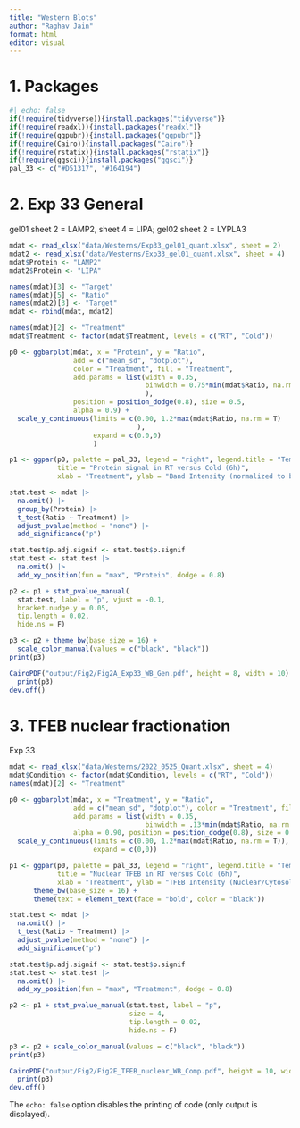 ```yaml
---
title: "Western Blots"
author: "Raghav Jain"
format: html
editor: visual
---
```


# 1. Packages

```r
#| echo: false
if(!require(tidyverse)){install.packages("tidyverse")}
if(!require(readxl)){install.packages("readxl")}
if(!require(ggpubr)){install.packages("ggpubr")}
if(!require(Cairo)){install.packages("Cairo")}
if(!require(rstatix)){install.packages("rstatix")}
if(!require(ggsci)){install.packages("ggsci")} 
pal_33 <- c("#D51317", "#164194")
```

# 2. Exp 33 General

gel01 sheet 2 = LAMP2, sheet 4 = LIPA; gel02 sheet 2 = LYPLA3

```r
mdat <- read_xlsx("data/Westerns/Exp33_gel01_quant.xlsx", sheet = 2)
mdat2 <- read_xlsx("data/Westerns/Exp33_gel01_quant.xlsx", sheet = 4)
mdat$Protein <- "LAMP2"
mdat2$Protein <- "LIPA"

names(mdat)[3] <- "Target"
names(mdat)[5] <- "Ratio"
names(mdat2)[3] <- "Target"
mdat <- rbind(mdat, mdat2)

names(mdat)[2] <- "Treatment"
mdat$Treatment <- factor(mdat$Treatment, levels = c("RT", "Cold"))

p0 <- ggbarplot(mdat, x = "Protein", y = "Ratio", 
                add = c("mean_sd", "dotplot"), 
                color = "Treatment", fill = "Treatment", 
                add.params = list(width = 0.35,
                                  binwidth = 0.75*min(mdat$Ratio, na.rm = T)
                                  ),
                position = position_dodge(0.8), size = 0.5,
                alpha = 0.9) +
  scale_y_continuous(limits = c(0.00, 1.2*max(mdat$Ratio, na.rm = T)
                                ),
                     expand = c(0.0,0)
                     )

p1 <- ggpar(p0, palette = pal_33, legend = "right", legend.title = "Temperature", 
            title = "Protein signal in RT versus Cold (6h)",  
            xlab = "Treatment", ylab = "Band Intensity (normalized to beta-actin)") 

stat.test <- mdat |>
  na.omit() |>
  group_by(Protein) |>
  t_test(Ratio ~ Treatment) |>
  adjust_pvalue(method = "none") |>
  add_significance("p")

stat.test$p.adj.signif <- stat.test$p.signif
stat.test <- stat.test |>
  na.omit() |>
  add_xy_position(fun = "max", "Protein", dodge = 0.8) 

p2 <- p1 + stat_pvalue_manual(
  stat.test, label = "p", vjust = -0.1,
  bracket.nudge.y = 0.05,
  tip.length = 0.02, 
  hide.ns = F)

p3 <- p2 + theme_bw(base_size = 16) +
  scale_color_manual(values = c("black", "black"))
print(p3)

CairoPDF("output/Fig2/Fig2A_Exp33_WB_Gen.pdf", height = 8, width = 10)
  print(p3)
dev.off()
```

# 3. TFEB nuclear fractionation

Exp 33

```r
mdat <- read_xlsx("data/Westerns/2022_0525_Quant.xlsx", sheet = 4)
mdat$Condition <- factor(mdat$Condition, levels = c("RT", "Cold"))
names(mdat)[2] <- "Treatment"

p0 <- ggbarplot(mdat, x = "Treatment", y = "Ratio", 
                add = c("mean_sd", "dotplot"), color = "Treatment", fill = "Treatment", 
                add.params = list(width = 0.35, 
                                  binwidth = .13*min(mdat$Ratio, na.rm = T)),
                alpha = 0.90, position = position_dodge(0.8), size = 0.5) +
  scale_y_continuous(limits = c(0.00, 1.2*max(mdat$Ratio, na.rm = T)),
                     expand = c(0,0))

p1 <- ggpar(p0, palette = pal_33, legend = "right", legend.title = "Temperature", 
            title = "Nuclear TFEB in RT versus Cold (6h)",  
            xlab = "Treatment", ylab = "TFEB Intensity (Nuclear/Cytosolic)") + 
      theme_bw(base_size = 16) + 
      theme(text = element_text(face = "bold", color = "black"))

stat.test <- mdat |>
  na.omit() |>
  t_test(Ratio ~ Treatment) |>
  adjust_pvalue(method = "none") |>
  add_significance("p")

stat.test$p.adj.signif <- stat.test$p.signif
stat.test <- stat.test |>
  na.omit() |>
  add_xy_position(fun = "max", "Treatment", dodge = 0.8) 

p2 <- p1 + stat_pvalue_manual(stat.test, label = "p",
                              size = 4,
                              tip.length = 0.02, 
                              hide.ns = F)

p3 <- p2 + scale_color_manual(values = c("black", "black"))
print(p3)

CairoPDF("output/Fig2/Fig2E_TFEB_nuclear_WB_Comp.pdf", height = 10, width = 8)
  print(p3)
dev.off()

```

The `echo: false` option disables the printing of code (only output is displayed).

